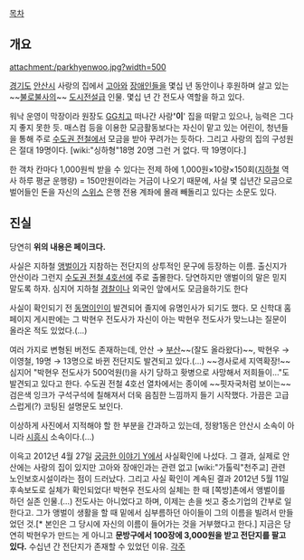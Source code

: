 [[목차]]
== 개요 ==
attachment:/parkhyenwoo.jpg?width=500

[[경기도]] [[안산시]] 사랑의 집에서 [[고아]]와 [[장애인]]들을 몇십 년 동안이나 후원하며 살고 있는 ~~[[불로불사]]의~~ [[도시전설]]급 인물. 몇십 년 간 전도사 역할을 하고 있다.

워낙 운영이 막장이라 원장도 [[GG]]치고 떠나간 사랑''''이'''' 집을 떠맡고 있으나, 능력은 그다지 좋지 못한 듯. 매스컴 등을 이용한 모금활동보다는 자신이 맡고 있는 어린이, 청년들을 통해 주로 [[수도권 전철]]에서 모금을 받아 꾸려가는 듯하다. 그리고 사랑의 집의 구성원은 절대 19명이다. [wiki:"싱하형"18명 20명 그런 거 없다. 딱 19명이다.]

한 객차 칸마다 1,000원씩 받을 수 있다는 전제 하에 1,000원×10량×150회([[지하철]] 역사 하루 평균 운행량) = 150만원이라는 거금이 나오기 때문에, 사실 몇 십년간 모금으로 벌어들인 돈을 자신의 [[스위스]] 은행 전용 계좌에 몰래 빼돌리고 있다는 소문도 있다.
== 진실 ==
당연히 '''위의 내용은 페이크다.'''

사실은 지하철 [[앵벌이]]가 지참하는 전단지의 상투적인 문구에 등장하는 이름. 출신지가 안산이라 그런지 [[수도권 전철 4호선]]에 주로 출몰한다. 당연하지만 앵벌이의 말은 믿지 말도록 하자. 심지어 지하철 [[경찰]]이나 외국인 앞에서도 모금을하기도 한다

사실이 확인되기 전 [[동명이인]]이 발견되어 졸지에 유명인사가 되기도 했다. 모 신학대 홈페이지 게시판에는 그 박현우 전도사가 자신이 아는 박현우 전도사가 맞느냐는 질문이 올라온 적도 있었다.(…)

여러 가지로 변형된 버전도 존재하는데, 안산 → [[부산]]~~(잘도 올라왔다)~~, 박현우 → 이영철, 19명 → 13명으로 바뀐 전단지도 발견되고 있다.(...) ~~경사로세 지역확장!~~ 심지어 "박현우 전도사가 500억원(!)을 사기 당하고 홧병으로 사망해서 저희들이…"도 발견되고 있다고 한다. 수도권 전철 4호선 열차에서는 종이에 ~~핏자국처럼 보이는~~ 검은색 잉크가 구석구석에 칠해져서 더욱 음침한 느낌까지 들기 시작했다. 가끔은 고급스럽게(?) 코팅된 설명문도 보인다.

이상하게 사진에서 지적해야 할 한 부분을 간과하고 있는데, 정왕1동은 안산시 소속이 아니라 [[시흥시]] 소속이다.(…)

이윽고 2012년 4월 27일 [[궁금한 이야기 Y]]에서 사실확인에 나섰다. 그 결과, 실제로 안산에는 사랑의 집이 있지만 고아와 장애인과는 관련 없고 [wiki:"가톨릭"천주교] 관련 노인보호시설이라는 점이 드러났다. 그리고 사실 확인이 계속된 결과 2012년 5월 11일 후속보도로 실체가 확인되었다! 박현우 전도사의 실체는 한 때 [쪽방]촌에서 앵벌이를 하던 실존 인물.(…) 전도사는 아니었다고 하며, 이제는 손을 씻고 중소기업의 간부로 일한다고. 그가 앵벌이 생활을 할 때 밑에서 심부름하던 아이들이 그의 이름을 빌려서 만들었던 것.[* 본인은 그 당시에 자신의 이름이 들어가는 것을 거부했다고 한다.] 지금은 당연히 박현우가 만드는 게 아니고 '''문방구에서 100장에 3,000원을 받고 전단지를 팔고 있다.''' 수십년 간 전단지가 존재할 수 있었던 이유.
[[각주]]
